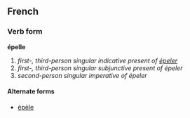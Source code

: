 ==French==
===Verb form===
'''épelle'''

# ''first-, third-person singular indicative present of [[épeler]]''
# ''first-, third-person singular subjunctive present of épeler''
# ''second-person singular imperative of épeler''

====Alternate forms====
*[[épèle]]